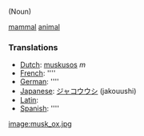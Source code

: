 (Noun)

[[mammal]] [[animal]]

===Translations===
*[[Dutch]]: [[muskusos]] ''m''
*[[French]]: [[]] ''''
*[[German]]: [[]] '''' 
*[[Japanese]]: [[ジャコウウシ]] (jakouushi)
*[[Latin]]: [[]]
*[[Spanish]]: [[]] ''''

[[image:musk_ox.jpg]]
